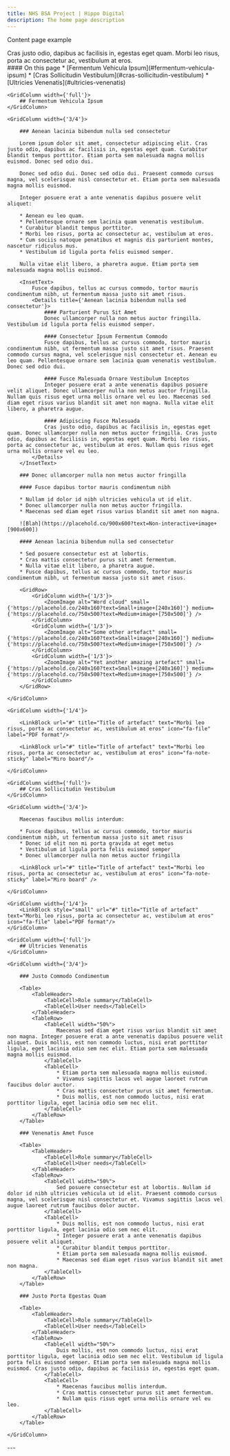 ```yaml
---
title: NHS BSA Project | Hippo Digital
description: The home page description
---
```


<Heading caption='Template' tag='h1'>Content page example</Heading>

<GridRow>
    <GridColumn width={'2/3'}>
        <LeadParagraph>
            Cras justo odio, dapibus ac facilisis in, egestas eget quam. Morbi leo risus, porta ac consectetur ac, vestibulum at eros.
        </LeadParagraph>
    </GridColumn>
    <GridColumn width={'1/3'}>
        <nav className="in-page-nav">
            #### On this page
            * [Fermentum Vehicula Ipsum](#fermentum-vehicula-ipsum)
            * [Cras Sollicitudin Vestibulum](#cras-sollicitudin-vestibulum)
            * [Ultricies Venenatis](#ultricies-venenatis)
        </nav>
    </GridColumn>
</GridRow>

<GridRow>

    <GridColumn width={'full'}>
        ## Fermentum Vehicula Ipsum
    </GridColumn>

    <GridColumn width={'3/4'}>

        ### Aenean lacinia bibendum nulla sed consectetur

        Lorem ipsum dolor sit amet, consectetur adipiscing elit. Cras justo odio, dapibus ac facilisis in, egestas eget quam. Curabitur blandit tempus porttitor. Etiam porta sem malesuada magna mollis euismod. Donec sed odio dui.

        Donec sed odio dui. Donec sed odio dui. Praesent commodo cursus magna, vel scelerisque nisl consectetur et. Etiam porta sem malesuada magna mollis euismod.

        Integer posuere erat a ante venenatis dapibus posuere velit aliquet:

        * Aenean eu leo quam.
        * Pellentesque ornare sem lacinia quam venenatis vestibulum.
        * Curabitur blandit tempus porttitor.
        * Morbi leo risus, porta ac consectetur ac, vestibulum at eros.
        * Cum sociis natoque penatibus et magnis dis parturient montes, nascetur ridiculus mus.
        * Vestibulum id ligula porta felis euismod semper.

        Nulla vitae elit libero, a pharetra augue. Etiam porta sem malesuada magna mollis euismod.

        <InsetText>
            Fusce dapibus, tellus ac cursus commodo, tortor mauris condimentum nibh, ut fermentum massa justo sit amet risus.
            <Details title={'Aenean lacinia bibendum nulla sed consectetur'}>
                #### Parturient Purus Sit Amet
                Donec ullamcorper nulla non metus auctor fringilla. Vestibulum id ligula porta felis euismod semper.

                #### Consectetur Ipsum Fermentum Commodo
                Fusce dapibus, tellus ac cursus commodo, tortor mauris condimentum nibh, ut fermentum massa justo sit amet risus. Praesent commodo cursus magna, vel scelerisque nisl consectetur et. Aenean eu leo quam. Pellentesque ornare sem lacinia quam venenatis vestibulum. Donec sed odio dui.

                #### Fusce Malesuada Ornare Vestibulum Inceptos
                Integer posuere erat a ante venenatis dapibus posuere velit aliquet. Donec ullamcorper nulla non metus auctor fringilla. Nullam quis risus eget urna mollis ornare vel eu leo. Maecenas sed diam eget risus varius blandit sit amet non magna. Nulla vitae elit libero, a pharetra augue.
                
                #### Adipiscing Fusce Malesuada
                Cras justo odio, dapibus ac facilisis in, egestas eget quam. Donec ullamcorper nulla non metus auctor fringilla. Cras justo odio, dapibus ac facilisis in, egestas eget quam. Morbi leo risus, porta ac consectetur ac, vestibulum at eros. Nullam quis risus eget urna mollis ornare vel eu leo.
            </Details>
        </InsetText>

        ### Donec ullamcorper nulla non metus auctor fringilla

        #### Fusce dapibus tortor mauris condimentum nibh

        * Nullam id dolor id nibh ultricies vehicula ut id elit.
        * Donec ullamcorper nulla non metus auctor fringilla.
        * Maecenas sed diam eget risus varius blandit sit amet non magna.

        ![Blah](https://placehold.co/900x600?text=Non-interactive+image+[900x600])

        #### Aenean lacinia bibendum nulla sed consectetur

        * Sed posuere consectetur est at lobortis.
        * Cras mattis consectetur purus sit amet fermentum.
        * Nulla vitae elit libero, a pharetra augue.
        * Fusce dapibus, tellus ac cursus commodo, tortor mauris condimentum nibh, ut fermentum massa justo sit amet risus.

        <GridRow>
            <GridColumn width={'1/3'}>
                <ZoomImage alt="Word cloud" small={'https://placehold.co/240x160?text=Small+image+[240x160]'} medium={'https://placehold.co/750x500?text=Medium+image+[750x500]'} />
            </GridColumn>
            <GridColumn width={'1/3'}>
                <ZoomImage alt="Some other artefact" small={'https://placehold.co/240x160?text=Small+image+[240x160]'} medium={'https://placehold.co/750x500?text=Medium+image+[750x500]'} />
            </GridColumn>
            <GridColumn width={'1/3'}>
                <ZoomImage alt="Yet another amazing artefact" small={'https://placehold.co/240x160?text=Small+image+[240x160]'} medium={'https://placehold.co/750x500?text=Medium+image+[750x500]'} />
            </GridColumn>
        </GridRow>

    </GridColumn>

    <GridColumn width={'1/4'}>

        <LinkBlock url="#" title="Title of artefact" text="Morbi leo risus, porta ac consectetur ac, vestibulum at eros" icon="fa-file" label="PDF format"/>
        
        <LinkBlock url="#" title="Title of artefact" text="Morbi leo risus, porta ac consectetur ac, vestibulum at eros" icon="fa-note-sticky" label="Miro board"/>

    </GridColumn>

</GridRow>

<GridRow>

    <GridColumn width={'full'}>
        ## Cras Sollicitudin Vestibulum
    </GridColumn>

    <GridColumn width={'3/4'}>

        Maecenas faucibus mollis interdum:

        * Fusce dapibus, tellus ac cursus commodo, tortor mauris condimentum nibh, ut fermentum massa justo sit amet risus
        * Donec id elit non mi porta gravida at eget metus
        * Vestibulum id ligula porta felis euismod semper
        * Donec ullamcorper nulla non metus auctor fringilla

        <LinkBlock url="#" title="Title of artefact" text="Morbi leo risus, porta ac consectetur ac, vestibulum at eros" icon="fa-note-sticky" label="Miro board" />

    </GridColumn>

    <GridColumn width={'1/4'}>
        <LinkBlock style="small" url="#" title="Title of artefact" text="Morbi leo risus, porta ac consectetur ac, vestibulum at eros" icon="fa-file" label="PDF format"/>
    </GridColumn>

</GridRow>

<GridRow>

    <GridColumn width={'full'}>
        ## Ultricies Venenatis
    </GridColumn>

    <GridColumn width={'3/4'}>

        ### Justo Commodo Condimentum

        <Table>
            <TableHeader>
                <TableCell>Role summary</TableCell>
                <TableCell>User needs</TableCell>
            </TableHeader>
            <TableRow>
                <TableCell width="50%">
                    Maecenas sed diam eget risus varius blandit sit amet non magna. Integer posuere erat a ante venenatis dapibus posuere velit aliquet. Duis mollis, est non commodo luctus, nisi erat porttitor ligula, eget lacinia odio sem nec elit. Etiam porta sem malesuada magna mollis euismod.
                </TableCell>
                <TableCell>
                    * Etiam porta sem malesuada magna mollis euismod.
                    * Vivamus sagittis lacus vel augue laoreet rutrum faucibus dolor auctor.
                    * Cras mattis consectetur purus sit amet fermentum.
                    * Duis mollis, est non commodo luctus, nisi erat porttitor ligula, eget lacinia odio sem nec elit.
                </TableCell>
            </TableRow>
        </Table>

        ### Venenatis Amet Fusce

        <Table>
            <TableHeader>
                <TableCell>Role summary</TableCell>
                <TableCell>User needs</TableCell>
            </TableHeader>
            <TableRow>
                <TableCell width="50%">
                    Sed posuere consectetur est at lobortis. Nullam id dolor id nibh ultricies vehicula ut id elit. Praesent commodo cursus magna, vel scelerisque nisl consectetur et. Vivamus sagittis lacus vel augue laoreet rutrum faucibus dolor auctor.
                </TableCell>
                <TableCell>
                    * Duis mollis, est non commodo luctus, nisi erat porttitor ligula, eget lacinia odio sem nec elit.
                    * Integer posuere erat a ante venenatis dapibus posuere velit aliquet.
                    * Curabitur blandit tempus porttitor.
                    * Etiam porta sem malesuada magna mollis euismod.
                    * Maecenas sed diam eget risus varius blandit sit amet non magna.
                </TableCell>
            </TableRow>
        </Table>
        
        ### Justo Porta Egestas Quam

        <Table>
            <TableHeader>
                <TableCell>Role summary</TableCell>
                <TableCell>User needs</TableCell>
            </TableHeader>
            <TableRow>
                <TableCell width="50%">
                    Duis mollis, est non commodo luctus, nisi erat porttitor ligula, eget lacinia odio sem nec elit. Vestibulum id ligula porta felis euismod semper. Etiam porta sem malesuada magna mollis euismod. Cras justo odio, dapibus ac facilisis in, egestas eget quam.
                </TableCell>
                <TableCell>
                    * Maecenas faucibus mollis interdum.
                    * Cras mattis consectetur purus sit amet fermentum.
                    * Nullam quis risus eget urna mollis ornare vel eu leo.
                </TableCell>
            </TableRow>
        </Table>
    
    </GridColumn>

</GridRow>

        

<GridRow>
    <GridColumn width={'full'}>
        ---
    </GridColumn>
</GridRow>
<GridRow>
    <GridColumn width={'1/2'}>
        <LinkBlock style="prev" url="#" title="Section name" text="Page name" />
    </GridColumn>
    <GridColumn width={'1/2'}>
        <LinkBlock style="next" url="#" title="Section name" text="Page name" />
    </GridColumn>
</GridRow>